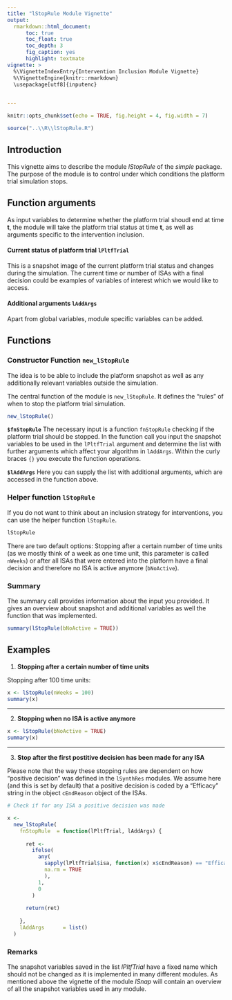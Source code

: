 ```yaml
---
title: "lStopRule Module Vignette"
output: 
  rmarkdown::html_document:
      toc: true
      toc_float: true
      toc_depth: 3
      fig_caption: yes
      highlight: textmate
vignette: >
  %\VignetteIndexEntry{Intervention Inclusion Module Vignette}
  %\VignetteEngine{knitr::rmarkdown}
  \usepackage[utf8]{inputenc}
  

---
```

```r
knitr::opts_chunk$set(echo = TRUE, fig.height = 4, fig.width = 7)

source("..\\R\\lStopRule.R")
```


## Introduction

This vignette aims to describe the module *lStopRule* of the *simple* package.
The purpose of the module is to control under which conditions the platform trial simulation stops. 

## Function arguments

As input variables to determine whether the platform trial shoudl end at time **t**, the module will take the platform trial status at time **t**, as well as arguments specific to the intervention inclusion.

#### Current status of platform trial `lPltfTrial` 

This is a snapshot image of the current platform trial status and changes during the simulation. The current time or number of ISAs with a final decision could be examples of variables of interest which we would like to access.
 

#### Additional arguments `lAddArgs`

Apart from global variables, module specific variables can be added. 

## Functions

### Constructor Function `new_lStopRule`
The idea is to be able to include the platform snapshot as well as any additionally relevant variables outside the simulation.

The central function of the module is `new_lStopRule`. It defines the "rules" of when to stop the platform trial simulation.

```r
new_lStopRule()
```

**`$fnStopRule`**
The necessary input is a function `fnStopRule` checking if the platform trial should be stopped. In the function call you input the snapshot variables to be used in the `lPltfTrial` argument and determine the list with further arguments which affect your algorithm in `lAddArgs`. 
Within the curly braces `{}` you execute the function operations.

**`$lAddArgs`**
Here you can supply the list with additional arguments, which are accessed in the function above.


### Helper function `lStopRule`

If you do not want to think about an inclusion strategy for interventions, you can use the helper function `lStopRule`. 
```r
lStopRule
```

There are two default options: Stopping after a certain number of time units (as we mostly think of a week as one time unit, this parameter is called `nWeeks`) or after all ISAs that were entered into the platform have a final decision and therefore no ISA is active anymore (`bNoActive`). 


### Summary

The summary call provides information about the input you provided. It gives an overview about snapshot and additional variables as well the function that was implemented.

```r
summary(lStopRule(bNoActive = TRUE))
```


## Examples

1. **Stopping after a certain number of time units**

Stopping after 100 time units:

```r

x <- lStopRule(nWeeks = 100)
summary(x)

```

***

2. **Stopping when no ISA is active anymore**


```r

x <- lStopRule(bNoActive = TRUE)
summary(x)

```

***

3. **Stop after the first postitive decision has been made for any ISA**

Please note that the way these stopping rules are dependent on how "positive decision" was defined in the `lSynthRes` modules. We assume here (and this is set by default) that a positive decision is coded by a "Efficacy" string in the object `cEndReason` object of the ISAs.

```r

# Check if for any ISA a positive decision was made

x <- 
  new_lStopRule(
    fnStopRule  = function(lPltfTrial, lAddArgs) {
      
      ret <- 
        ifelse(
          any(
            sapply(lPltfTrial$isa, function(x) x$cEndReason) == "Efficacy", 
            na.rm = TRUE
            ), 
          1, 
          0
        )
      
      return(ret)
      
    },
    lAddArgs      = list()
  )

```


### Remarks

The snapshot variables saved in the list *lPltfTrial* have a fixed name which should not be changed as it is implemented in many different modules. As mentioned above the vignette of the module *lSnap* will contain an overview of all the snapshot variables used in any module.

